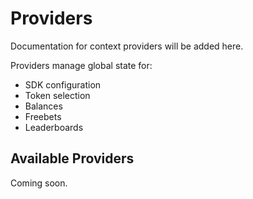 # Providers

Documentation for context providers will be added here.

Providers manage global state for:
- SDK configuration
- Token selection
- Balances
- Freebets
- Leaderboards

## Available Providers

Coming soon.
